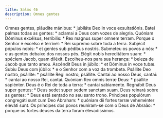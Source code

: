 ```yaml
---
title: Salmo 46
description: Omnes gentes
---
```


<div class="side-by-side not-content">
  <span class="text-justify">
    Omnes gentes, pláudite mánibus: * jubiláte Deo in voce exsultatiónis.
  </span>
  <span class="text-justify">
    Batei palmas todas as gentes: * aclamai a Deus com vozes de alegria.
  </span>
  <span class="text-justify">
    Quóniam Dóminus excélsus, terríbilis: * Rex magnus super omnem terram.
  </span>
  <span class="text-justify">
    Porque o Senhor é excelso e terrível: * Rei supremo sobre toda a terra.
  </span>
  <span class="text-justify">
    Subjécit pópulos nobis: * et gentes sub pédibus nostris.
  </span>
  <span class="text-justify">
    Submeteu os povos a nós: * e as gentes debaixo dos nossos pés.
  </span>
  <span class="text-justify">
    Elégit nobis hereditátem suam: * spéciem Jacob, quam diléxit.
  </span>
  <span class="text-justify">
    Escolheu-nos para sua herança: * beleza de Jacob que tanto amou.
  </span>
  <span class="text-justify">
    Ascéndit Deus in júbilo: * et Dóminus in voce tubæ.
  </span>
  <span class="text-justify">
    Subiu Deus com júbilo: * e o Senhor com a voz da trombeta.
  </span>
  <span class="text-justify">
    Psállite Deo nostro, psállite: * psállite Regi nostro, psállite.
  </span>
  <span class="text-justify">
    Cantai ao nosso Deus, cantai: * cantai ao nosso Rei, cantai.
  </span>
  <span class="text-justify">
    Quóniam Rex omnis terræ Deus: * psállite sapiénter.
  </span>
  <span class="text-justify">
    Deus é o Rei de toda a terra: * cantai sabiamente.
  </span>
  <span class="text-justify">
    Regnábit Deus super gentes: * Deus sedet super sedem sanctam suam.
  </span>
  <span class="text-justify">
    Deus reinará sobre as gentes: * Deus está sentado no seu santo trono.
  </span>
  <span class="text-justify">
    Príncipes populórum congregáti sunt cum Deo Ábraham: * quóniam dii fortes
    terræ veheménter eleváti sunt.
  </span>
  <span class="text-justify">
    Os príncipes dos povos reuniram-se com o Deus de Abraão: * porque os fortes
    deuses da terra foram elevadíssimos.
  </span>
</div>

